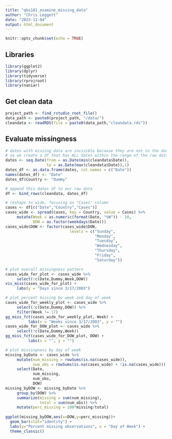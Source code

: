 ```yaml
---
title: "qbs181_examine_missing_data"
author: "Chris Leggett"
date: "2023-11-04"
output: html_document
---
```


```r
knitr::opts_chunk$set(echo = TRUE)
```

## Libraries
```r
library(ggplot2)
library(dplyr)
library(tidyverse)
library(rprojroot)
library(naniar)
```


## Get clean data

```r
project_path <- find_rstudio_root_file()
data_path <- paste0(project_path, "/data/")
cleandata <- readRDS(file = paste0(data_path,"cleandata.rds"))
```


## Evaluate missingness

```r

# dates with missing data are invisible because they are not in the dataset
# so we create a df that has ALL dates within the range of the raw data
dates <- seq.Date(from = as.Date(min(cleandata$Date)), 
                  to = as.Date(max(cleandata$Date)),1)
dates_df <- as.data.frame(dates, col.names = c("Date"))
names(dates_df) <- "Date"
dates_df$Country <- "Dummy"

# append this dates df to our raw data
df <- bind_rows(cleandata, dates_df)

# reshape to wide, focusing on "Cases" column
cases <- df[c("Date","Country","Cases")]
cases_wide <- spread(cases, key = Country, value = Cases) %>%
     mutate(Week = as.numeric(format(Date, "%W")) - 10,
            DOW = as.factor(weekdays(Date)))
cases_wide$DOW <- factor(cases_wide$DOW, 
                            levels = c("Sunday",
                                       "Monday",
                                       "Tuesday",
                                       "Wednesday",
                                       "Thursday",
                                       "Friday",
                                       "Saturday"))

# plot overall missingness pattern
cases_wide_for_plot <- cases_wide %>%
     select(!c(Date,Dummy,Week,DOW))
vis_miss(cases_wide_for_plot) + 
     labs(y = "Days since 3/17/2003") 

# plot percent missing by week and day of week
cases_wide_for_weekly_plot <- cases_wide %>%
     select(!c(Date,Dummy,DOW)) %>%
     filter(Week != 17)
gg_miss_fct(cases_wide_for_weekly_plot, Week) +
          labs(x = "Weeks since 3/17/2003", y = "") 
cases_wide_for_DOW_plot <- cases_wide %>%
     select(!c(Date,Dummy,Week)) 
gg_miss_fct(cases_wide_for_DOW_plot, DOW) +
          labs(x = "", y = "") 

# plot missingness by day of week
missing_byDate <- cases_wide %>%
     mutate(num_missing = rowSums(is.na(cases_wide)),
            num_obs = rowSums(is.na(cases_wide) + !is.na(cases_wide))) %>%
     select(Date, 
            num_missing, 
            num_obs, 
            DOW)
missing_byDOW <- missing_byDate %>%
     group_by(DOW) %>%
     summarize(missing = sum(num_missing),
               total = sum(num_obs)) %>%
     mutate(perc_missing = 100*missing/total)
          
ggplot(missing_byDOW,aes(x=DOW,y=perc_missing))+
  geom_bar(stat="identity") +
  labs(y="Percent missing observations", x = "Day of Week") +
  theme_classic()
```




